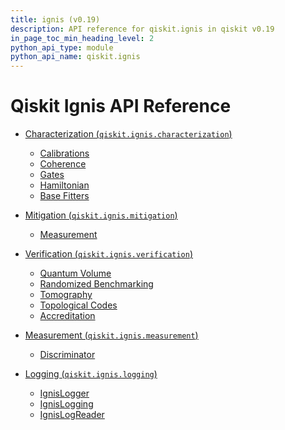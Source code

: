 ```yaml
---
title: ignis (v0.19)
description: API reference for qiskit.ignis in qiskit v0.19
in_page_toc_min_heading_level: 2
python_api_type: module
python_api_name: qiskit.ignis
---
```


<span id="module-qiskit.ignis" />

<span id="qiskit-ignis" />

# Qiskit Ignis API Reference

*   [Characterization (`qiskit.ignis.characterization`)](characterization)

    *   [Calibrations](characterization#calibrations)
    *   [Coherence](characterization#coherence)
    *   [Gates](characterization#gates)
    *   [Hamiltonian](characterization#hamiltonian)
    *   [Base Fitters](characterization#base-fitters)

*   [Mitigation (`qiskit.ignis.mitigation`)](mitigation)

    *   [Measurement](mitigation#measurement)

*   [Verification (`qiskit.ignis.verification`)](verification)

    *   [Quantum Volume](verification#quantum-volume)
    *   [Randomized Benchmarking](verification#randomized-benchmarking)
    *   [Tomography](verification#tomography)
    *   [Topological Codes](verification#topological-codes)
    *   [Accreditation](verification#accreditation)

*   [Measurement (`qiskit.ignis.measurement`)](measurement)

    *   [Discriminator](measurement#discriminator)

*   [Logging (`qiskit.ignis.logging`)](logging)

    *   [IgnisLogger](qiskit.ignis.logging.IgnisLogger)
    *   [IgnisLogging](qiskit.ignis.logging.IgnisLogging)
    *   [IgnisLogReader](qiskit.ignis.logging.IgnisLogReader)

